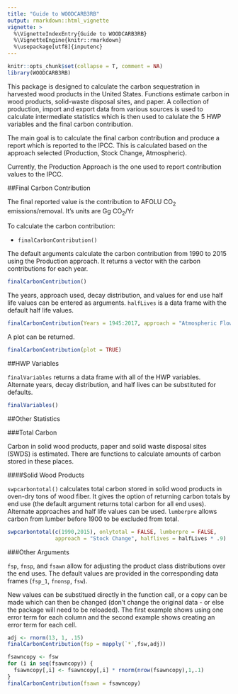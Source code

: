 ```yaml
---
title: "Guide to WOODCARB3RB"
output: rmarkdown::html_vignette
vignette: >
  %\VignetteIndexEntry{Guide to WOODCARB3RB}
  %\VignetteEngine{knitr::rmarkdown}
  %\usepackage[utf8]{inputenc}
---
```

```r
knitr::opts_chunk$set(collapse = T, comment = NA)
library(WOODCARB3RB)
```

This package is designed to calculate the carbon sequestration in harvested wood products in the United States. Functions estimate carbon in wood products, solid-waste disposal sites, and paper. A collection of production, import and export data from various sources is used to calculate intermediate statistics which is then used to calulate the 5 HWP variables and the final carbon contribution.  

The main goal is to calculate the final carbon contribution and produce a report which is reported to the IPCC. This is calculated based on the approach selected (Production, Stock Change, Atmospheric).  

Currently, the Production Approach is the one used to report contribution values to the IPCC.  

##Final Carbon Contribution  

The final reported value is the contribution to AFOLU CO<sub>2</sub> emissions/removal. It's units are Gg CO<sub>2</sub>/Yr 

To calculate the carbon contribution: 

* `finalCarbonContribution()` 

The default arguments calculate the carbon contribution from 1990 to 2015 using the Production approach. It returns a vector with the carbon contributions for each year. 

```r
finalCarbonContribution()
```

The years, approach used, decay distribution, and values for end use half life values can be entered as arguments. `halfLives` is a data frame with the default half life values.  

```r
finalCarbonContribution(Years = 1945:2017, approach = "Atmospheric Flow", halflives = halfLives* 1.2)
```

A plot can be returned. 

```r
finalCarbonContribution(plot = TRUE)
```

##HWP Variables 

`finalVariables` returns a data frame with all of the HWP variables.   
Alternate years, decay distribution, and half lives can be substituted for defaults. 

```r
finalVariables()
```

##Other Statistics 

###Total Carbon 

Carbon in solid wood products, paper and solid waste disposal sites (SWDS) is estimated. There are functions to calculate amounts of carbon stored in these places. 

####Solid Wood Products 

`swpcarbontotal()` calculates total carbon stored in solid wood products in oven-dry tons of wood fiber. It gives the option of returning carbon totals by end use (the default argument returns total carbon for all end uses). Alternate approaches and half life values can be used. `lumberpre` allows carbon from lumber before 1900 to be excluded from total. 

```r
swpcarbontotal(c(1990,2015), onlytotal = FALSE, lumberpre = FALSE,
               approach = "Stock Change", halflives = halfLives * .9) 
```

###Other Arguments 

`fsp`, `fnsp`, and `fsawn` allow for adjusting the product class distributions over the end uses. The default values are provided in the corresponding data frames (`fsp_1`, `fnonsp`, `fsw`). 

New values can be substitued directly in the function call, or a copy can be made which can then be changed (don't change the original data - or else the package will need to be reloaded). The first example shows using one error term for each column and the second example shows creating an error term for each cell. 

```r
adj <- rnorm(13, 1, .15)
finalCarbonContribution(fsp = mapply(`*`,fsw,adj))

fsawncopy <- fsw
for (i in seq(fsawncopy)) {
  fsawncopy[,i] <- fsawncopy[,i] * rnorm(nrow(fsawncopy),1,.1)
}
finalCarbonContribution(fsawn = fsawncopy)
```


<!---
Function for swp, paper and dump carbon totals. 
Functions:
finalCarbonContrib 
finalVariables
carbontotals 
returnIntermediateData 

question about sapply/forloop vs other code 
--->
